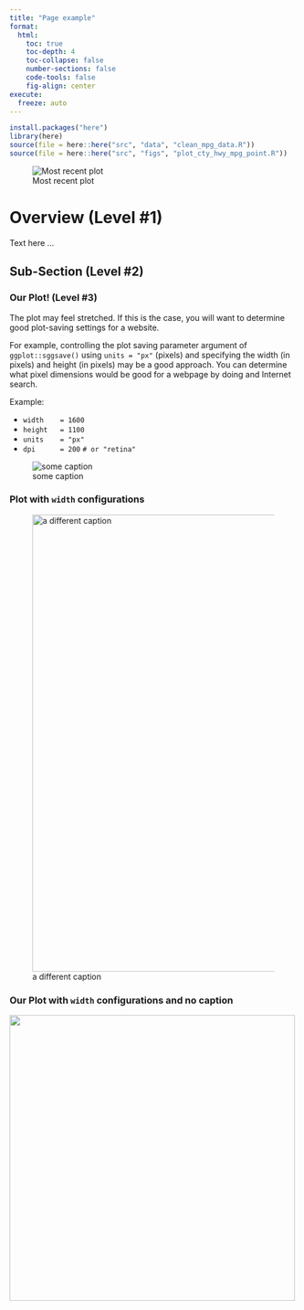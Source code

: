 ```yaml
---
title: "Page example"
format:
  html:
    toc: true
    toc-depth: 4
    toc-collapse: false
    number-sections: false
    code-tools: false
    fig-align: center
execute:
  freeze: auto
---
```


```r
install.packages("here")
library(here)
source(file = here::here("src", "data", "clean_mpg_data.R"))
source(file = here::here("src", "figs", "plot_cty_hwy_mpg_point.R"))
```

![Most recent plot](../figs/cty_hwy_mpg_point.png)




# Overview (Level #1)

Text here ...


## Sub-Section (Level #2)

### Our Plot! (Level #3)

The plot may feel stretched. If this is the case, you will want to determine good plot-saving settings for a website. 

For example, controlling the plot saving parameter argument of `ggplot::sggsave()` using `units = "px"` (pixels) and specifying the width (in pixels) and height (in pixels) may be a good approach. You can determine what pixel dimensions would be good for a webpage by doing and Internet search. 

Example:

- `width    = 1600`
- `height   = 1100`
- `units    = "px"`
- `dpi      = 200` `# or "retina"`

<!-- 
- link to the file with an optional caption 
- use ![](../path to file/filename.png)
-->

![some caption](../figs/cty_hwy_mpg_point.png)


### Plot with `width` configurations

![a different caption](../figs/cty_hwy_mpg_point.png){width=800}

### Our Plot with `width` configurations and no caption

![](../figs/cty_hwy_mpg_point.png){width=500}
